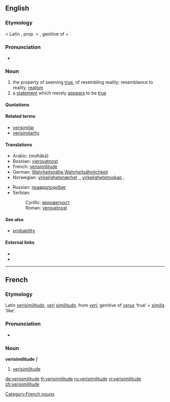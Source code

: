 {{was wotd|2006|April|16}}
==English==

===Etymology===
< Latin {{term|verisimilitudo}}, prop. {{term|veri similitudo||likeness to truth}} < {{term|veri}}, genitive of {{term|verum||true}} + {{term|similis||like}}.

===Pronunciation===
* {{IPA|/vɛrɪsɪ'mɪlɪtju:d/}}

===Noun===
{{en-noun}}

# the property of seeming [[true]], of resembling reality; resemblance to reality, [[realism]]
# a [[statement]] which merely [[appear]]s to be [[true]]

====Quotations====
{{seeCites}}

====Related terms====
* [[verisimilar]]
* [[verisimilarity]]

====Translations====
{{top}}
* Arabic: {{Arab|[[محاكاة]]}} (muħākā)
* Bosnian: [[vjerovatnost#Bosnian|vjerovatnost]] {{f}}
* French: [[verisimilitude#French|verisimilitude]]
* German: [[Wahrheitsnähe]],[[Wahrheitsähnlichkeit]]
* Norwegian: [[virkelighetsnærhet]] {{m}},{{f}}, [[virkelighetstroskap]] {{m}},
{{mid}}
* Russian: [[правдоподобие]] {{n}}
* Serbian:
*: Cyrillic: [[вероватност#Serbian|вероватност]] {{f}}
*: Roman: [[verovatnost#Serbian|verovatnost]] {{f}}
{{bottom}}

====See also====
* [[probability]]

====External links====
* {{R:Webster 1913}}
* {{R:Century 1911}}

----

==French==

===Etymology===
Latin ''[[verisimilitudo]]'', ''[[veri]]'' ''[[similitudo]]'', from ''[[veri]]'', genitive of ''[[verus]]'' ‘true’ + ''[[similis]]'' ‘like’.

===Pronunciation===
* {{IPA|/vɛʀisimilityd/|lang=fr}}

===Noun===
'''verisimilitude''' ''f''

# [[verisimilitude#English|verisimilitude]]

{{wikipedia}}

[[Category:French nouns]]

[[de:verisimilitude]]
[[fr:verisimilitude]]
[[ru:verisimilitude]]
[[vi:verisimilitude]]
[[zh:verisimilitude]]